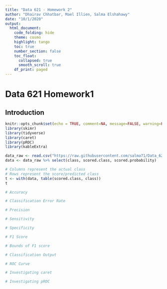 ```yaml
---
title: "Data 621 - Homework 2"
author: "Dhairav Chhatbar, Mael Illien, Salma Elshahawy"
date: "10/1/2020"
output: 
  html_document:
    code_folding: hide
    theme: cosmo
    highlight: tango
    toc: true
    number_section: false
    toc_float:
      collapsed: true
      smooth_scroll: true
    df_print: paged
---
```

# Data 621 Homework1 

## Introduction 

```r
knitr::opts_chunk$set(echo = TRUE, comment=NA, message=FALSE, warning=FALSE)
library(skimr)
library(tidyverse)
library(caret)
library(pROC)
library(kableExtra)
```

```r
data_raw <- read.csv("https://raw.githubusercontent.com/salma71/Data_621/master/HW_2/classification-output-data.csv")
data <- data_raw %>% select(class, scored.class, scored.probability)
```

```r
# Columns represent the actual class
# Rows represent the score/predicted class
t <- with(data, table(scored.class, class))
t
```

```r
# Accuracy
```

```r
# Classification Error Rate
```

```r
# Precision
```

```r
# Sensitivity
```

```r
# Specificity
```

```r
# F1 Score
```

```r
# Bounds of F1 score
```

```r
# Classification Output
```

```r
# ROC Curve
```

```r
# Investigating caret
```

```r
# Investigating pROC
```
